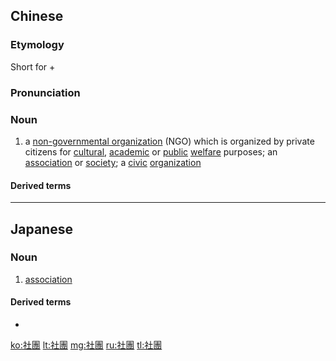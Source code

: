 {{also|社团|社団}}
==Chinese==
{{zh-forms|s=社团}}

===Etymology===
Short for {{zh-l|社會|social}} + {{zh-l|團體|body; organization}}

===Pronunciation===
{{zh-pron
|m=shètuán
|c=se5 tyun4
|h=pfs=sa-thòn
|mn=qz:siǎ-thoân/tw,xm,zz:siā-thoân
|cat=n
}}

===Noun===
{{zh-noun}}

# a [[non-governmental organization]] (NGO) which is organized by private citizens for [[cultural]], [[academic]] or [[public]] [[welfare]] purposes; an [[association]] or [[society]]; a [[civic]] [[organization]]

====Derived terms====
{{zh-der|社團主義}}

----

==Japanese==
{{ja-kanjitab|しゃ|だん|yomi=on}}

===Noun===
{{ja-noun|しゃだん|shin=社団}}

# [[association]]

====Derived terms====
* {{ja-r|社團法人|しゃだんほうじん}}

[[ko:社團]]
[[lt:社團]]
[[mg:社團]]
[[ru:社團]]
[[tl:社團]]